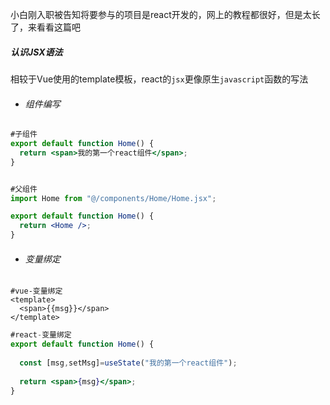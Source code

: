 小白刚入职被告知将要参与的项目是react开发的，网上的教程都很好，但是太长了，来看看这篇吧

##### 认识JSX语法

相较于Vue使用的template模板，react的`jsx`更像原生`javascript`函数的写法

- ###### 组件编写

```jsx
#子组件
export default function Home() {
  return <span>我的第一个react组件</span>;
}


#父组件
import Home from "@/components/Home/Home.jsx";

export default function Home() {
  return <Home />;
}

```

- ###### 变量绑定

```vue
#vue-变量绑定
<template>
  <span>{{msg}}</span>
</template>
```



```jsx
#react-变量绑定
export default function Home() {
    
  const [msg,setMsg]=useState("我的第一个react组件");
  
  return <span>{msg}</span>;
}
```

